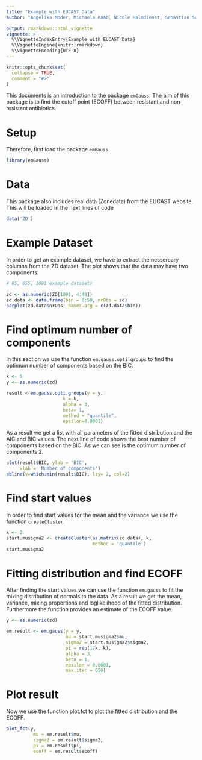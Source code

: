 ```yaml
---
title: "Example_with_EUCAST_Data"
author: "Angelika Moder, Michaela Raab, Nicole Halmdienst, Sebastian Schrey, Wolfgang Rannetbauer"

output: rmarkdown::html_vignette
vignette: >
  %\VignetteIndexEntry{Example_with_EUCAST_Data}
  %\VignetteEngine{knitr::rmarkdown}
  %\VignetteEncoding{UTF-8}
---
```


```r
knitr::opts_chunk$set(
  collapse = TRUE,
  comment = "#>"
)
```

This documents is an introduction to the package `emGauss`. The aim of this package is to find the cutoff point (ECOFF) between resistant and non-resistant antibiotics.

# Setup

Therefore, first load the package `emGauss`.
```r
library(emGauss)
```

# Data
This package also includes real data (Zonedata) from the EUCAST website. This will be loaded in the next lines of code

```r
data('ZD')
```

# Example Dataset
In order to get an example dataset, we have to extract the nessercary columns from the ZD dataset. The plot shows that the data may have two components.

```r
# 65, 855, 1091 example datasets 

zd <- as.numeric(ZD[1091, 4:48])
zd.data <- data.frame(bin = 6:50, nrObs = zd)
barplot(zd.data$nrObs, names.arg = c(zd.data$bin))

```


# Find optimum number of components
In this section we use the function `em.gauss.opti.groups` to find the optimum number of components based on the BIC. 
```r
k <- 5
y <- as.numeric(zd)

result <-em.gauss.opti.groups(y = y,
                     k = k,
                     alpha = 3,
                     beta= 1,
                     method = "quantile",
                     epsilon=0.0001)
```
As a result we get a list with all parameters of the fitted distribution and the AIC and BIC values.
The next line of code shows the best number of components based on the BIC. As we can see is the optimum number of components 2.
```r
plot(result$BIC, ylab = 'BIC',
     xlab = 'Number of components')
abline(v=which.min(result$BIC), lty= 2, col=2)

```


# Find start values

In order to find start values for the mean and the variance we use the function `createCluster`.


```r
k <- 2
start.musigma2 <- createCluster(as.matrix(zd.data), k, 
                                method = 'quantile')
start.musigma2

```


# Fitting distribution and find ECOFF
After finding the start values we can use the function `em.gauss` to fit the mixing distribution of normals to the data. As a result we get the mean, variance, mixing proportions and loglikelihood of the fitted distribution. Furthermore the function provides an estimate of the ECOFF value.
```r
y <- as.numeric(zd)

em.result <- em.gauss(y = y,
                      mu = start.musigma2$mu,
                      sigma2 = start.musigma2$sigma2,
                      pi = rep(1/k, k),
                      alpha = 3,
                      beta = 1,
                      epsilon = 0.0001,
                      max.iter = 650)
```

# Plot result
Now we use the function plot.fct to plot the fitted distribution and the ECOFF.

```r
plot_fct(y, 
          mu = em.result$mu, 
          sigma2 = em.result$sigma2, 
          pi = em.result$pi, 
          ecoff = em.result$ecoff)
```


